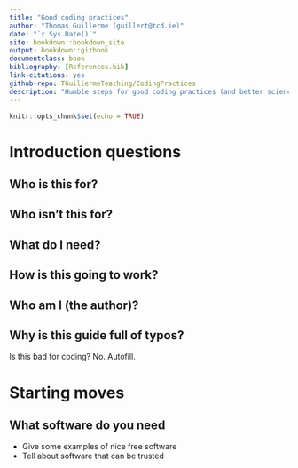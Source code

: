 ```yaml
--- 
title: "Good coding practices"
author: "Thomas Guillerme (guillert@tcd.ie)"
date: "`r Sys.Date()`"
site: bookdown::bookdown_site
output: bookdown::gitbook
documentclass: book
bibliography: [References.bib]
link-citations: yes
github-repo: TGuillermeTeaching/CodingPractices
description: "Humble steps for good coding practices (and better science)"
---
```



```r
knitr::opts_chunk$set(echo = TRUE)
```

# Introduction questions

## Who is this for?

## Who isn't this for?

## What do I need?

## How is this going to work?

## Who am I (the author)?

## Why is this guide full of typos?

Is this bad for coding?
No. Autofill.




# Starting moves


## What software do you need

- Give some examples of nice free software
- Tell about software that can be trusted
